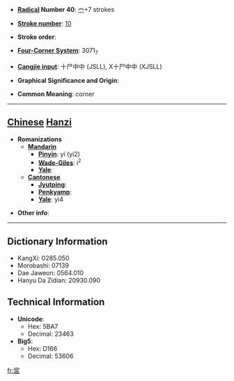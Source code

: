 * '''[[Wiktionary:Chinese radical index| Radical]] Number 40''': [[Wiktionary:Chinese radical index 宀|宀]]+7 strokes

* '''[[Wiktionary:Chinese total strokes index|Stroke number]]''': [[Wiktionary:Chinese total strokes index 10|10]]

* '''Stroke order''': 

* '''[[Wiktionary:Chinese four corner index|Four-Corner System]]''': 3071<sub>7</sub>

* '''[[Wiktionary:Chinese Cangjie index|Cangjie input]]''': 十尸中中 (JSLL), X十尸中中 (XJSLL)

* '''Graphical Significance and Origin''': 

* '''Common Meaning''': corner

----

== [[Chinese]] [[Hanzi]] ==

* '''Romanizations'''
** '''[[Mandarin]]'''
*** '''[[Pinyin]]''': yí (yi2)
*** '''[[Wade-Giles]]''': i<sup>2</sup>
*** '''[[Yale]]''': 
** '''[[Cantonese]]'''
*** '''[[Jyutping]]''':
*** '''[[Penkyamp]]''': 
*** '''[[Yale]]''': yi4

* '''Other info''': 

----

== Dictionary Information ==

* KangXi: 0285.050
* Morobashi: 07139
* Dae Jaweon: 0564.010
* Hanyu Da Zidian: 20930.090

== Technical Information ==

* '''Unicode''':
** Hex: 5BA7
** Decimal: 23463
* '''Big5''':
** Hex: D166
** Decimal: 53606

[[fr:宧]]
